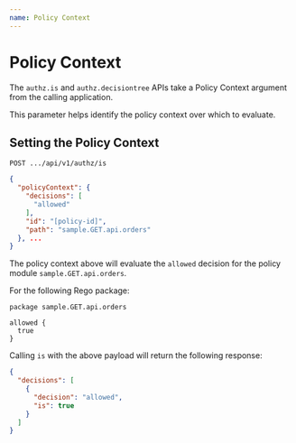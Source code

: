 ```yaml
---
name: Policy Context
---
```


# Policy Context

The `authz.is` and `authz.decisiontree` APIs take a Policy Context argument from the calling application. 

This parameter helps identify the policy context over which to evaluate.

## Setting the Policy Context

`POST .../api/v1/authz/is`
```json
{
  "policyContext": {
    "decisions": [
      "allowed"
    ],
    "id": "[policy-id]",
    "path": "sample.GET.api.orders"
  }, ...
}
```

The policy context above will evaluate the `allowed` decision for the policy module 
`sample.GET.api.orders`. 

For the following Rego package:

```rego
package sample.GET.api.orders

allowed {
  true
}
```

Calling `is` with the above payload will return the following response:

```json
{
  "decisions": [
    {
      "decision": "allowed",
      "is": true
    }
  ]
}
```
